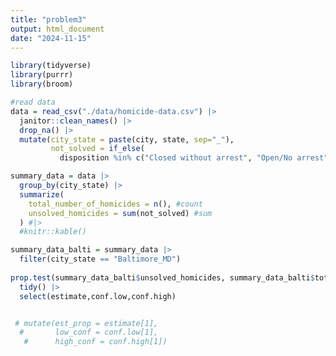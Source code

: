 ```yaml
---
title: "problem3"
output: html_document
date: "2024-11-15"
---
```


```r
library(tidyverse)
library(purrr)
library(broom)
```


```r
#read data
data = read_csv("./data/homicide-data.csv") |>
  janitor::clean_names() |>
  drop_na() |>
  mutate(city_state = paste(city, state, sep="_"), 
         not_solved = if_else(
           disposition %in% c("Closed without arrest", "Open/No arrest"), 1, 0))  # if match, add 1, otherwise, add 0. 
```

```r
summary_data = data |>
  group_by(city_state) |>
  summarize(
    total_number_of_homicides = n(), #count
    unsolved_homicides = sum(not_solved) #sum
  ) #|>
  #knitr::kable()
```

```r
summary_data_balti = summary_data |>
  filter(city_state == "Baltimore_MD") 
  
prop.test(summary_data_balti$unsolved_homicides, summary_data_balti$total_number_of_homicides) |>
  tidy() |> 
  select(estimate,conf.low,conf.high) 


 # mutate(est_prop = estimate[1], 
  #       low_conf = conf.low[1],
   #      high_conf = conf.high[1]) 
```

